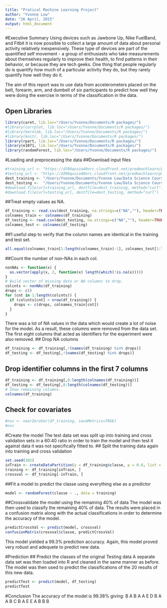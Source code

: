 ```yaml
---
title: "Pratical Machine Learning Project"
author: "Yvonne Low"
date: "26 April, 2015"
output: html_document
---
```

#Executive Summary
Using devices such as Jawbone Up, Nike FuelBand, and Fitbit it is now possible to collect a large amount of data about personal activity relatively inexpensively. These type of devices are part of the quantified self movement - a group of enthusiasts who take measurements about themselves regularly to improve their health, to find patterns in their behavior, or because they are tech geeks. One thing that people regularly do is quantify how much of a particular activity they do, but they rarely quantify how well they do it.

The aim of this report was to use data from accelerometers placed on the belt, forearm, arm, and dumbell of six participants to predict how well they were doing the exercise in terms of the classification in the data.

## Open Libraries
```r
library(caret, lib.loc="/Users/Yvonne/Documents/R packages/")
#library(corrplot, lib.loc="/Users/Yvonne/Documents/R packages/")
#library(kernlab, lib.loc="/Users/Yvonne/Documents/R packages/")
#library(knitr, lib.loc="/Users/Yvonne/Documents/R packages/")
library(rpart, lib.loc="/Users/Yvonne/Documents/R packages/")
library(e1071, lib.loc="/Users/Yvonne/Documents/R packages/")
library(randomForest, lib.loc="/Users/Yvonne/Documents/R packages/")
```

#Loading and preprocessing the data
##Download input files
```r
#training_url <- "https://d396qusza40orc.cloudfront.net/predmachlearn/pml-training.csv"
#testing_url <- "https://d396qusza40orc.cloudfront.net/predmachlearn/pml-testing.csv"
dest_training <- "/Users/Yvonne/Documents/Yvonne Low/Data Science Course/Practical Machine Learning/data/pml-training.csv"
dest_testing <-  "/Users/Yvonne/Documents/Yvonne Low/Data Science Course/Practical Machine Learning/data/pml-testing.csv"
#download.file(url=training_url, destfile=dest_training, method="curl")
#download.file(url=testing_url, destfile=dest_testing, method="curl")
```

##Treat empty values as NA.
```r
df_training <- read.csv(dest_training, na.strings=c("NA",""), header=TRUE)
colnames_train <- colnames(df_training)
df_testing <- read.csv(dest_testing, na.strings=c("NA",""), header=TRUE)
colnames_test <- colnames(df_testing)
```

##1 useful step to verify that the column names are identical in the training and test set.
```r
all.equal(colnames_train[1:length(colnames_train)-1], colnames_test[1:length(colnames_train)-1])
```

##Count the number of non-NAs in each col.
```r
nonNAs <- function(x) {
  as.vector(apply(x, 2, function(x) length(which(!is.na(x)))))
}
# Build vector of missing data or NA columns to drop.
colcnts <- nonNAs(df_training)
drops <- c()
for (cnt in 1:length(colcnts)) {
  if (colcnts[cnt] < nrow(df_training)) {
    drops <- c(drops, colnames_train[cnt])
  }
}
```
There was a lot of NA values in the data which would create a lot of noise for the model. As a result, these columns were removed from the data set. The first eight columns that acted as identifiers for the experiment were also removed.
## Drop NA columns
```r
df_training <- df_training[,!(names(df_training) %in% drops)]
df_testing <- df_testing[,!(names(df_testing) %in% drops)]
```

## Drop identifier columns in the first 7 columns
```r
df_training <- df_training[,8:length(colnames(df_training))]
df_testing <- df_testing[,8:length(colnames(df_testing))]
# Show remaining columns.
colnames(df_training)
```

## Check for covariates
```r
#nsv <- nearZeroVar(df_training, saveMetrics=TRUE)
#nsv
```

#Create the model
The test data set was split up into training and cross validation sets in a 60:40 ratio in order to train the model and then test it against data it was not specifically fitted to.
## Split the training data again into training and cross validation
```r
set.seed(102)
inTrain <- createDataPartition(y = df_training$classe, p = 0.6, list = FALSE)
training <- df_training[inTrain, ]
crossval <- df_training[-inTrain, ]
```

##Fit a model to predict the classe using everything else as a predictor
```r
model <- randomForest(classe ~ ., data = training)
```

##Crossvalidate the model using the remaining 40% of data
The model was then used to classify the remaining 40% of data. The results were placed in a confusion matrix along with the actual classifications in order to determine the accuracy of the model.
```r
predictCrossVal <- predict(model, crossval)
confusionMatrix(crossval$classe, predictCrossVal)
```
This model yielded a 99.3% prediction accuracy. Again, this model proved very robust and adequete to predict new data.

#Prediction
## Predict the classes of the original Testing data
A separate data set was then loaded into R and cleaned in the same manner as before. The model was then used to predict the classifications of the 20 results of this new data.
```r
predictTest <- predict(model, df_testing)
predictTest
```

#Conclusion
The accuracy of the model is 99.38% giving: 
B  A  B  A  A  E  D  B  A  A  B  C  B  A  E  E  A  B  B  B 
